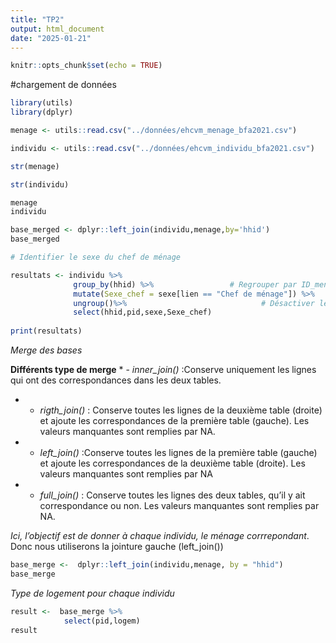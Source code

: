```yaml
---
title: "TP2"
output: html_document
date: "2025-01-21"
---
```


```r
knitr::opts_chunk$set(echo = TRUE)
```
#chargement de données 
```r

library(utils)
library(dplyr)
```
```r
menage <- utils::read.csv("../données/ehcvm_menage_bfa2021.csv") 

```
```r
individu <- utils::read.csv("../données/ehcvm_individu_bfa2021.csv")
```

```r
str(menage)
```
```r
str(individu)
```
```r
menage 
individu
```

```r
base_merged <- dplyr::left_join(individu,menage,by='hhid')
base_merged

```

```r

# Identifier le sexe du chef de ménage 

resultats <- individu %>%
              group_by(hhid) %>%                 # Regrouper par ID_menage
              mutate(Sexe_chef = sexe[lien == "Chef de ménage"]) %>%      # Identifier le sexe du chef
              ungroup()%>%                              # Désactiver le regroupement
              select(hhid,pid,sexe,Sexe_chef)
            
print(resultats)

```

*Merge des bases*

**Différents type de merge**
  * - *inner_join()* :Conserve uniquement les lignes qui ont des correspondances dans les deux tables.
  
  * - *rigth_join()* : Conserve toutes les lignes de la deuxième table (droite) et ajoute les correspondances de la première table (gauche). Les valeurs manquantes sont remplies par NA.
  
  * - *left_join()* :Conserve toutes les lignes de la première table (gauche) et ajoute les correspondances de la deuxième table (droite). Les valeurs manquantes sont remplies par NA
  
  * - *full_join()* : Conserve toutes les lignes des deux tables, qu'il y ait correspondance ou non. Les valeurs manquantes sont remplies par NA.
 
*Ici, l'objectif est de donner à chaque individu, le ménage corrrepondant*. Donc nous utiliserons la jointure gauche (left_join())

```r

base_merge <-  dplyr::left_join(individu,menage, by = "hhid")
base_merge

```

*Type de logement pour chaque individu*

```r

result <-  base_merge %>% 
            select(pid,logem)
result

```


```r

```


